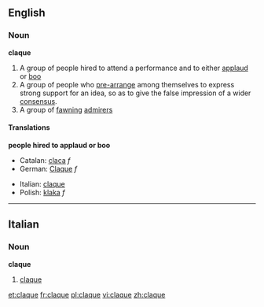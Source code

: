 ==English==
===Noun===
'''claque'''

# A group of people hired to attend a performance and to either [[applaud]] or [[boo]]
# A group of people who [[pre-arrange]] among themselves to express strong support for an idea, so as to give the false impression of a wider [[consensus]].
# A group of [[fawning]] [[admirer]]s

====Translations====
'''people hired to applaud or boo'''
{{top}}
*Catalan: [[claca]] ''f''
*German: [[Claque]] ''f''
{{mid}}
*Italian: [[claque#Italian|claque]] {{f}}
*Polish: [[klaka]] ''f''
{{bottom}}

----

==Italian==

===Noun===
'''claque'''  {{f}} {{inv}}

# [[claque#English|claque]]

[[et:claque]]
[[fr:claque]]
[[pl:claque]]
[[vi:claque]]
[[zh:claque]]